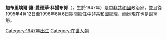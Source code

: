 {{Infobox politician
| name = 加布里埃爾·讓-愛德華·科揚布努
| birth_date = {{birth year and age|1947}}
| birth_place = 
| office = [[Prime_Minister_of_the_Central_African_Republic|Prime Minister of the Central African Republic]]
| president = [[Ange-Felix_Patasse|Ange-Felix Patasse]]
| term_start = 12 April 1995
| term_end = 6 June 1996
| predecessor = [[Jean-Luc_Mandaba|Jean-Luc Mandaba]]
| successor = [[Jean-Paul_Ngoupandé|Jean-Paul Ngoupandé]]
| party = [[Movement_for_the_Liberation_of_the_Central_African_People|MLPC]]
}} 

'''加布里埃爾·讓-愛德華·科揚布努'''（{{Lang-en|'''Gabriel Jean-Edouard Koyambounou'''}}，生於1947年）是[[中非共和國|中非共和國]]政治家，並且從1995年4月12日至1996年6月6日期間擔任[[中非共和國總理|中非共和國總理]]，而她現在也是{{Link-en|中非人民解放運動|Movement for the Liberation of the Central African People}}副黨魁。

{{Authority control}}
[[Category:1947年出生|Category:1947年出生]]
[[Category:在世人物|Category:在世人物]]